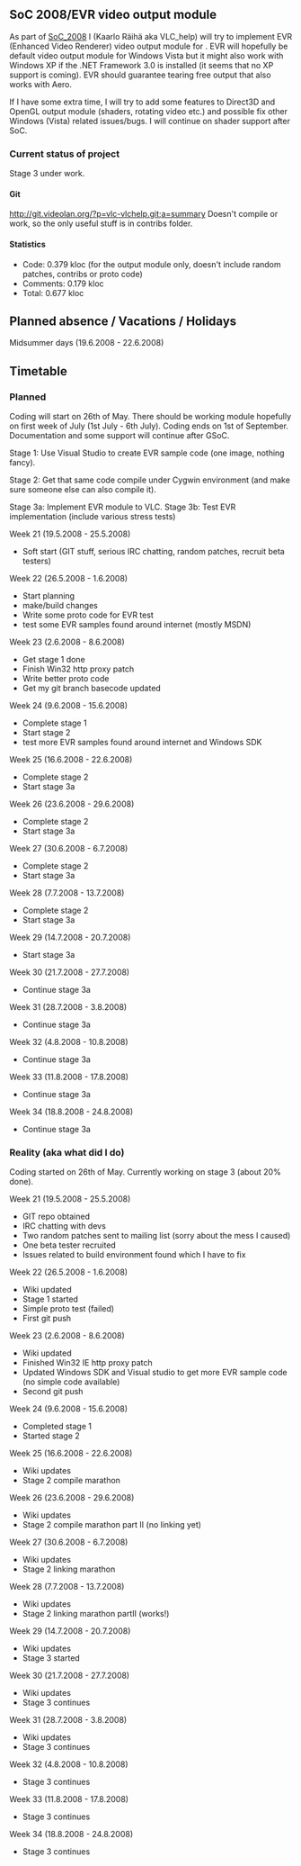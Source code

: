 {{SoCProject|year=2008|student=[[User:VLC_help|Kaarlo Räihä]]|mentor=[[User:atmo|Andre Weber]]}}

== SoC 2008/EVR video output module ==

As part of [[SoC_2008]] I (Kaarlo Räihä aka VLC_help) will try to implement EVR (Enhanced Video Renderer) video output module for {{VLC}}. EVR will hopefully be default video output module for Windows Vista but it might also work with Windows XP if the .NET Framework 3.0 is installed (it seems that no XP support is coming). EVR should guarantee tearing free output that also works with Aero.

If I have some extra time, I will try to add some features to Direct3D and OpenGL output module (shaders, rotating video etc.) and possible fix other Windows (Vista) related issues/bugs. I will continue on shader support after SoC.

=== Current status of project ===
Stage 3 under work. 

==== Git ====
http://git.videolan.org/?p=vlc-vlchelp.git;a=summary
Doesn't compile or work, so the only useful stuff is in contribs folder.

==== Statistics ====
* Code: 0.379 kloc (for the output module only, doesn't include random patches, contribs or proto code)
* Comments: 0.179 kloc
* Total: 0.677 kloc

== Planned absence / Vacations / Holidays ==
Midsummer days (19.6.2008 - 22.6.2008)


== Timetable ==
=== Planned ===
Coding will start on 26th of May. There should be working module hopefully on first week of July (1st July - 6th July). Coding ends on 1st of September. Documentation and some support will continue after GSoC.

Stage 1: Use Visual Studio to create EVR sample code (one image, nothing fancy).

Stage 2: Get that same code compile under Cygwin environment (and make sure someone else can also compile it).

Stage 3a: Implement EVR module to VLC.
Stage 3b: Test EVR implementation (include various stress tests)  
 
Week 21 (19.5.2008 - 25.5.2008)
* Soft start (GIT stuff, serious IRC chatting, random patches, recruit beta testers)

Week 22 (26.5.2008 - 1.6.2008)
* Start planning
* make/build changes
* Write some proto code for EVR test
* test some EVR samples found around internet (mostly MSDN)

Week 23 (2.6.2008 - 8.6.2008)
* Get stage 1 done
* Finish Win32 http proxy patch
* Write better proto code
* Get my git branch basecode updated

Week 24 (9.6.2008 - 15.6.2008)
* Complete stage 1
* Start stage 2
* test more EVR samples found around internet and Windows SDK

Week 25 (16.6.2008 - 22.6.2008)
* Complete stage 2
* Start stage 3a

Week 26 (23.6.2008 - 29.6.2008)
* Complete stage 2
* Start stage 3a

Week 27 (30.6.2008 - 6.7.2008)
* Complete stage 2
* Start stage 3a

Week 28 (7.7.2008 - 13.7.2008)
* Complete stage 2
* Start stage 3a

Week 29 (14.7.2008 - 20.7.2008)
* Start stage 3a

Week 30 (21.7.2008 - 27.7.2008)
* Continue stage 3a

Week 31 (28.7.2008 - 3.8.2008)
* Continue stage 3a

Week 32 (4.8.2008 - 10.8.2008)
* Continue stage 3a

Week 33 (11.8.2008 - 17.8.2008)
* Continue stage 3a

Week 34 (18.8.2008 - 24.8.2008)
* Continue stage 3a

=== Reality (aka what did I do) ===
Coding started on 26th of May. Currently working on stage 3 (about 20% done).

Week 21 (19.5.2008 - 25.5.2008)
* GIT repo obtained
* IRC chatting with devs
* Two random patches sent to mailing list (sorry about the mess I caused)
* One beta tester recruited
* Issues related to build environment found which I have to fix

Week 22 (26.5.2008 - 1.6.2008)
* Wiki updated
* Stage 1 started
* Simple proto test (failed)
* First git push

Week 23 (2.6.2008 - 8.6.2008)
* Wiki updated
* Finished Win32 IE http proxy patch
* Updated Windows SDK and Visual studio to get more EVR sample code (no simple code available)
* Second git push

Week 24 (9.6.2008 - 15.6.2008)
* Completed stage 1
* Started stage 2

Week 25 (16.6.2008 - 22.6.2008)
* Wiki updates
* Stage 2 compile marathon

Week 26 (23.6.2008 - 29.6.2008)
* Wiki updates
* Stage 2 compile marathon part II (no linking yet)

Week 27 (30.6.2008 - 6.7.2008)
* Wiki updates
* Stage 2 linking marathon

Week 28 (7.7.2008 - 13.7.2008)
* Wiki updates
* Stage 2 linking marathon partII (works!)

Week 29 (14.7.2008 - 20.7.2008)
* Wiki updates
* Stage 3 started

Week 30 (21.7.2008 - 27.7.2008)
* Wiki updates
* Stage 3 continues

Week 31 (28.7.2008 - 3.8.2008)
* Wiki updates
* Stage 3 continues

Week 32 (4.8.2008 - 10.8.2008)
* Stage 3 continues

Week 33 (11.8.2008 - 17.8.2008)
* Stage 3 continues

Week 34 (18.8.2008 - 24.8.2008)
* Stage 3 continues